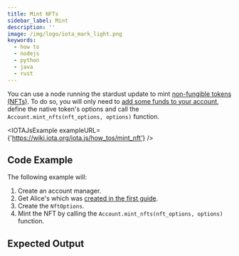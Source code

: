 ```yaml
---
title: Mint NFTs
sidebar_label: Mint
description: ''
image: /img/logo/iota_mark_light.png
keywords:
  - how to
  - nodejs
  - python
  - java
  - rust
---
```



<TipFaucet />

You can use a node running the stardust update to mint
[non-fungible tokens (NFTs)](https://wiki.iota.org/shimmer/introduction/explanations/what_is_stardust/tokenization#non-fungible-tokens-nfts).
To do so, you will only need to [add some funds to your account](../accounts_and_addresses/03_request_funds.mdx), define
the native token's options and call the `Account.mint_nfts(nft_options, options)` function.

<IOTAJsExample exampleURL={'https://wiki.iota.org/iota.js/how_tos/mint_nft'} />

## Code Example

The following example will:

1. Create an account manager.
2. Get Alice's which was [created in the first guide](../accounts_and_addresses/01_create_a_wallet_account.mdx).
3. Create the `NftOptions`.
4. Mint the NFT by calling the `Account.mint_nfts(nft_options, options)` function.

<Tabs groupId="language">
  <TabItem value="rust" label="Rust">
    <RustCode />
  </TabItem>
  <TabItem value="node" label="Node.js">
    <NodejsCode />
  </TabItem>
  <TabItem value="python" label="Python">
    <PythonCode />
  </TabItem>
  <TabItem value="java" label="Java">
    <JavaCode />
  </TabItem>
</Tabs>

## Expected Output

<Tabs groupId="language">
  <TabItem value="rust" label="Rust">
    <RustOutput />
  </TabItem>
  <TabItem value="node" label="Node.js">
    <NodejsOutput />
  </TabItem>
  <TabItem value="python" label="Python">
    <PythonOutput />
  </TabItem>
  <TabItem value="java" label="Java">
    <JavaOutput />
  </TabItem>
</Tabs>
